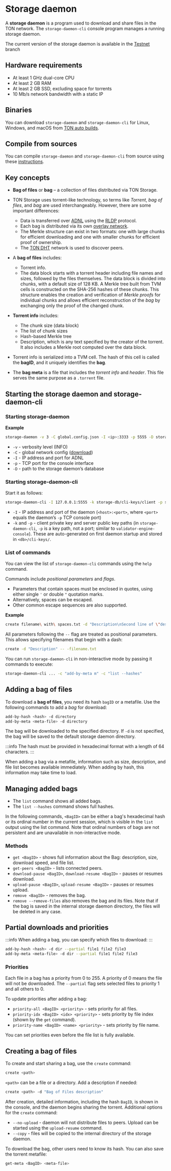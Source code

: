 
# Storage daemon

A **storage daemon** is a program used to download and share files in the TON network. The `storage-daemon-cli` console program manages a running storage daemon.

The current version of the storage daemon is available in the [Testnet](https://github.com/ton-blockchain/ton/tree/testnet) branch

## Hardware requirements

- At least 1 GHz dual-core CPU
- At least 2 GB RAM
- At least 2 GB SSD, excluding space for torrents
- 10 Mb/s network bandwidth with a static IP

## Binaries

You can download `storage-daemon` and `storage-daemon-cli` for Linux, Windows, and macOS from [TON auto builds](https://github.com/ton-blockchain/ton/releases/latest).

## Compile from sources

You can compile `storage-daemon` and `storage-daemon-cli` from source using these [instructions](/v3/guidelines/smart-contracts/howto/compile/compilation-instructions#storage-daemon).

## Key concepts

- **Bag of files** or **bag** – a collection of files distributed via TON Storage.

- TON Storage uses torrent-like technology, so terms like _Torrent_, _bag of files_, and _bag_ are used interchangeably. However, there are some important differences:
  - Data is transferred over [ADNL](/v3/documentation/network/protocols/adnl/overview) using the [RLDP](/v3/documentation/network/protocols/rldp) protocol.
  - Each bag is distributed via its own [overlay network](/v3/documentation/network/protocols/overlay).
  - The Merkle structure can exist in two formats: one with large chunks for efficient downloading and one with smaller chunks for efficient proof of ownership.
  - The [TON DHT](/v3/documentation/network/protocols/dht/ton-dht) network is used to discover peers.

- A **bag of files** includes:
  - Torrent info.
  - The data block starts with a torrent header including file names and sizes, followed by the files themselves. The data block is divided into chunks, with a default size of 128 KB. A Merkle tree built from TVM cells is constructed on the SHA-256 hashes of these chunks. This structure enables the creation and verification of _Merkle proofs_ for individual chunks and allows efficient reconstruction of the _bag_ by exchanging only the proof of the changed chunk.

- **Torrent info** includes:
  - The chunk size (data block)
  - The list of chunk sizes
  - Hash-based Merkle tree
  - Description, which is any text specified by the creator of the torrent. It also includes a Merkle root computed over the data block.

- Torrent info is serialized into a TVM cell. The hash of this cell is called the **bagID**, and it uniquely identifies the **bag**.

- The **bag meta** is a file that includes the _torrent info_ and _header_. This file serves the same purpose as a `.torrent` file.

## Starting the storage daemon and storage-daemon-cli

### Starting storage-daemon

**Example**

```bash
storage-daemon -v 3 -C global.config.json -I <ip>:3333 -p 5555 -D storage-db
```

- `-v` - verbosity level (INFO)
- `-C` - global network config ([download](/v3/guidelines/smart-contracts/howto/compile/compilation-instructions#download-global-config))
- `-I` - IP address and port for ADNL
- `-p` - TCP port for the console interface
- `-D` - path to the storage daemon’s database

### Starting storage-daemon-cli

Start it as follows:

```bash
storage-daemon-cli -I 127.0.0.1:5555 -k storage-db/cli-keys/client -p storage-db/cli-keys/server.pub
```

- `-I` - IP address and port of the daemon (`<host>:<port>`, where `<port>` equals the daemon’s `-p` TCP console port)
- `-k` and `-p` - client private key and server public key paths (in `storage-daemon-cli`, `-p` is a key path, not a port; similar to `validator-engine-console`). These are auto-generated on first daemon startup and stored in `<db>/cli-keys/`.

### List of commands

You can view the list of `storage-daemon-cli` commands using the `help` command.

Commands include _positional parameters_ and _flags_.

- Parameters that contain spaces must be enclosed in quotes, using either single `'` or double `"` quotation marks.
- Alternatively, spaces can be escaped.
- Other common escape sequences are also supported.

**Example**

```bash
create filename\ with\ spaces.txt -d "Description\nSecond line of \"description\"\nBackslash: \\"
```

All parameters following the `--` flag are treated as positional parameters. This allows specifying filenames that begin with a dash:

```bash
create -d "Description" -- -filename.txt
```

You can run `storage-daemon-cli` in non-interactive mode by passing it commands to execute:

```bash
storage-daemon-cli ... -c "add-by-meta m" -c "list --hashes"
```

## Adding a bag of files

To download a **bag of files**, you need its hash `bagID` or a metafile. Use the following commands to add a _bag_ for download:

```bash
add-by-hash <hash> -d directory
add-by-meta <meta-file> -d directory
```

The bag will be downloaded to the specified directory. If `-d` is not specified, the bag will be saved to the default storage daemon directory.

:::info
The hash must be provided in hexadecimal format with a length of 64 characters.
:::

When adding a bag via a metafile, information such as size, description, and file list becomes available immediately. When adding by hash, this information may take time to load.

## Managing added bags

- The `list` command shows all added bags.
- The `list --hashes` command shows full hashes.

In the following commands, `<BagID>` can be either a bag's hexadecimal hash or its ordinal number in the current session, which is visible in the `list` output using the list command. Note that ordinal numbers of bags are not persistent and are unavailable in non-interactive mode.

### Methods

- `get <BagID>` - shows full information about the Bag: description, size, download speed, and file list.
- `get-peers <BagID>` - lists connected peers.
- `download-pause <BagID>`, `download-resume <BagID>` - pauses or resumes download.
- `upload-pause <BagID>`, `upload-resume <BagID>` - pauses or resumes upload.
- `remove <BagID>` - removes the bag.
- `remove --remove-files` also removes the bag and its files. Note that if the bag is saved in the internal storage daemon directory, the files will be deleted in any case.

## Partial downloads and priorities

:::info
When adding a bag, you can specify which files to download:
:::

```bash
add-by-hash <hash> -d dir --partial file1 file2 file3
add-by-meta <meta-file> -d dir --partial file1 file2 file3
```

### Priorities

Each file in a bag has a priority from 0 to 255. A priority of 0 means the file will not be downloaded. The `--partial` flag sets selected files to priority 1 and all others to 0.

To update priorities after adding a bag:

- `priority-all <BagID> <priority>` - sets priority for all files.
- `priority-idx <BagID> <idx> <priority>` - sets priority by file index (shown by the `get` command).
- `priority-name <BagID> <name> <priority>` - sets priority by file name.

You can set priorities even before the file list is fully available.

## Creating a bag of files

To create and start sharing a bag, use the `create` command:

```bash
create <path>
```

`<path>` can be a file or a directory. Add a description if needed:

```bash
create <path> -d "Bag of Files description"
```

After creation, detailed information, including the hash `BagID`, is shown in the console, and the daemon begins sharing the torrent.
Additional options for the `create` command:

- `--no-upload` - daemon will not distribute files to peers. Upload can be started using the `upload-resume` command.
- `--copy` - files will be copied to the internal directory of the storage daemon.

To download the bag, other users need to know its hash. You can also save the torrent metafile:

```bash
get-meta <BagID> <meta-file>
```

<Feedback />
